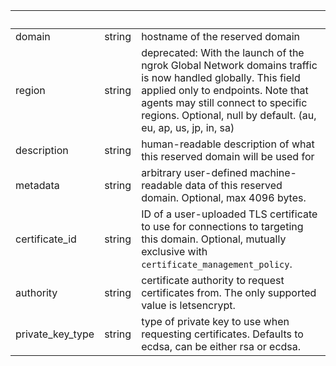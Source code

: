 | &nbsp; | &nbsp; | &nbsp; |
|---|---|---|
| domain | string | hostname of the reserved domain |
| region | string | deprecated: With the launch of the ngrok Global Network domains traffic is now handled globally. This field applied only to endpoints. Note that agents may still connect to specific regions. Optional, null by default. (au, eu, ap, us, jp, in, sa) |
| description | string | human-readable description of what this reserved domain will be used for |
| metadata | string | arbitrary user-defined machine-readable data of this reserved domain. Optional, max 4096 bytes. |
| certificate_id | string | ID of a user-uploaded TLS certificate to use for connections to targeting this domain. Optional, mutually exclusive with `certificate_management_policy`. |
| authority | string | certificate authority to request certificates from. The only supported value is letsencrypt. |
| private_key_type | string | type of private key to use when requesting certificates. Defaults to ecdsa, can be either rsa or ecdsa. |